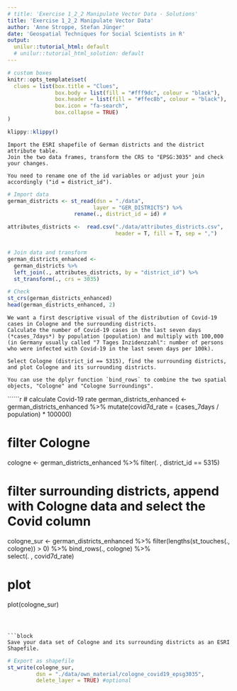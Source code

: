```yaml
---
# title: 'Exercise 1_2_2 Manipulate Vector Data - Solutions'
title: 'Exercise 1_2_2 Manipulate Vector Data'
author: 'Anne Stroppe, Stefan Jünger'
date: 'Geospatial Techniques for Social Scientists in R'
output:
  unilur::tutorial_html: default
  # unilur::tutorial_html_solution: default
---
```


```r
# custom boxes
knitr::opts_template$set(
  clues = list(box.title = "Clues",
               box.body = list(fill = "#fff9dc", colour = "black"),
               box.header = list(fill = "#ffec8b", colour = "black"),
               box.icon = "fa-search",
               box.collapse = TRUE)
)
```

```r
klippy::klippy()
```



```block
Import the ESRI shapefile of German districts and the district attribute table.
Join the two data frames, transform the CRS to "EPSG:3035" and check your changes. 

```

```block

You need to rename one of the id variables or adjust your join accordingly ("id = district_id").

```


```r

# Import data
german_districts <- st_read(dsn = "./data",
                           layer = "GER_DISTRICTS") %>% 
                     rename(., district_id = id) #

attributes_districts <-  read.csv("./data/attributes_districts.csv", 
                                  header = T, fill = T, sep = ",") 


# Join data and transform
german_districts_enhanced <- 
  german_districts %>% 
  left_join(., attributes_districts, by = "district_id") %>% 
  st_transform(., crs = 3035)

# Check
st_crs(german_districts_enhanced)
head(german_districts_enhanced, 2)

```

```block

We want a first descriptive visual of the distribution of Covid-19 cases in Cologne and the surrounding districts. 
Calculate the number of Covid-19 cases in the last seven days (*cases_7days*) by population (population) and multiply with 100,000 (in Germany usually called "7 Tages Inzidenzzahl": number of persons who were infected with Covid-19 in the last seven days per 100k). 

Select Cologne (district_id == 5315), find the surrounding districts, and plot Cologne and its surrounding districts.

```

```block

You can use the dplyr function `bind_rows` to combine the two spatial objects, "Cologne" and "Cologne Surroundings".

```

``````r

# calculate Covid-19 rate
german_districts_enhanced <-
  german_districts_enhanced %>% 
  mutate(covid7d_rate = (cases_7days / population) * 100000)

# filter Cologne
cologne <-
  german_districts_enhanced %>% 
  filter(. , district_id == 5315)

# filter surrounding districts, append with Cologne data and select the Covid column
cologne_sur <-
  german_districts_enhanced %>%
  filter(lengths(st_touches(., cologne)) > 0) %>% 
  bind_rows(., cologne) %>%   
  select(. , covid7d_rate)

# plot  
plot(cologne_sur)


```



```block

Save your data set of Cologne and its surrounding districts as an ESRI Shapefile. 

```

```r

# Export as shapefile
st_write(cologne_sur, 
         dsn = "./data/own_material/cologne_covid19_epsg3035", 
         delete_layer = TRUE) #optional

  
```
